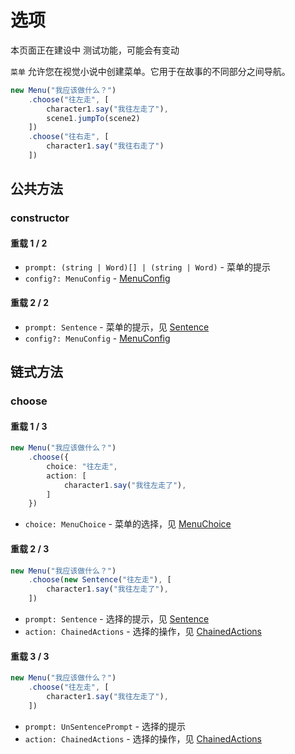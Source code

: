 
# 选项

<Callout type="warning" emoji="⚠️">
    本页面正在建设中
</Callout>

<Callout type="warning" emoji="⚠️">
    测试功能，可能会有变动
</Callout>

`菜单` 允许您在视觉小说中创建菜单。它用于在故事的不同部分之间导航。

```ts
new Menu("我应该做什么？")
    .choose("往左走", [
        character1.say("我往左走了"),
        scene1.jumpTo(scene2)
    ])
    .choose("往右走", [
        character1.say("我往右走了")
    ])
```

## 公共方法

### constructor

<Steps>

#### 重载 1 / 2

- `prompt: (string | Word)[] | (string | Word)` - 菜单的提示
- `config?: MenuConfig` - [MenuConfig](../types/MenuConfig)

#### 重载 2 / 2

- `prompt: Sentence` - 菜单的提示，见 [Sentence](./character/sentence)
- `config?: MenuConfig` - [MenuConfig](../types/MenuConfig)

</Steps>

## 链式方法

### choose

<Steps>

#### 重载 1 / 3

```ts
new Menu("我应该做什么？")
    .choose({
        choice: "往左走",
        action: [
            character1.say("我往左走了"),
        ]
    })
```

- `choice: MenuChoice` - 菜单的选择，见 [MenuChoice](../types/MenuChoice)

#### 重载 2 / 3

```ts
new Menu("我应该做什么？")
    .choose(new Sentence("往左走"), [
        character1.say("我往左走了"),
    ])
```

- `prompt: Sentence` - 选择的提示，见 [Sentence](./character/sentence)
- `action: ChainedActions` - 选择的操作，见 [ChainedActions](../types/ChainedActions)

#### 重载 3 / 3

```ts
new Menu("我应该做什么？")
    .choose("往左走", [
        character1.say("我往左走了"),
    ])
```
- `prompt: UnSentencePrompt` - 选择的提示
- `action: ChainedActions` - 选择的操作，见 [ChainedActions](../types/ChainedActions)

</Steps>
